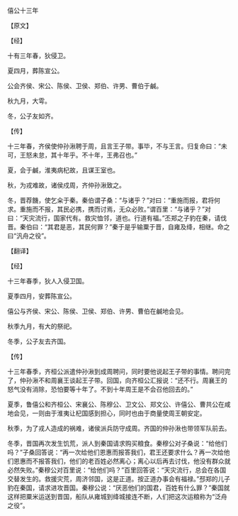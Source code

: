 

僖公十三年

【原文】

【经】

十有三年春，狄侵卫。

夏四月，葬陈宣公。

公会齐侯、宋公、陈侯、卫侯、郑伯、许男、曹伯于鹹。

秋九月，大雩。

冬，公子友如齐。

【传】

十三年春，齐侯使仲孙湫聘于周，且言王子带。事毕，不与王言。归复命曰：“未可，王怒未怠，其十年乎。不十年，王弗召也。”

夏，会于鹹，淮夷病杞故，且谋王室也。

秋，为戎难故，诸侯戍周，齐仲孙湫致之。

冬，晋荐饑，使乞籴于秦。秦伯谓子桑：“与诸乎？”对曰：“重施而报，君将何求。重施而不报，其民必携，携而讨焉，无众必败。”谓百里：“与诸乎？”对曰：“天灾流行，国家代有。救灾恤邻，道也。行道有福。”丕郑之子豹在秦，请伐晋。秦伯曰：“其君是恶，其民何罪？”秦于是乎输粟于晋，自雍及绛，相继。命之曰“汎舟之役”。

【翻译】

【经】

十三年春季，狄人入侵卫国。

夏季四月，安葬陈宣公。

僖公与齐侯、宋公、陈侯、卫侯、郑伯、许男、曹伯在鹹地会见。

秋季九月，有大的祭祀。

冬季，公子友去齐国。

【传】

十三年春季，齐桓公派遣仲孙湫到成周聘问，同时要他说起王子带的事情。聘问完了，仲孙湫不和周襄王谈起王子带。回国，向齐桓公汇报说：“还不行。周襄王的怒气没有消除，恐怕要等十年了。不到十年周王是不会召他回去的。”

夏季，鲁僖公和齐桓公、宋襄公、陈穆公、卫文公、郑文公、许僖公、曹共公在咸地会见，一则由于淮夷让杞国感到担心，同时也由于商量使周王朝安定。

秋季，为了戎人造成的祸难，诸侯派兵防守成周。齐国的仲孙湫也带领军队前去。

冬季，晋国再次发生饥荒，派人到秦国请求购买粮食。秦穆公对子桑说：“给他们吗？”子桑回答说：“再一次给他们恩惠而报答我们，君王还要求什么？再一次给他们恩惠而不报答我们，他们的老百姓必然离心；离心以后再去讨伐，他没有群众就必然失败。”秦穆公对百里说：“给他们吗？”百里回答说：“天灾流行，总会在各国交替发生的。救援灾荒，周济邻国，这是正道。按正道办事会有福禄。”邳郑的儿子豹在秦国，请求进攻晋国。秦穆公说：“厌恶他们的国君，百姓有什么罪？”秦国就这样把粟米运送到晋国，船队从雍城到绛城接连不断，人们把这次运粮称为“泛舟之役”。

